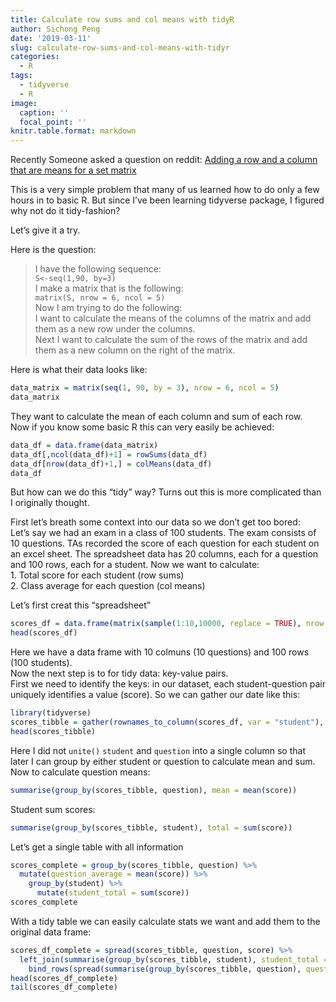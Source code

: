 ---
title: Calculate row sums and col means with tidyR
author: Sichong Peng
date: '2019-03-11'
slug: calculate-row-sums-and-col-means-with-tidyr
categories:
  - R
tags:
  - tidyverse
  - R
image:
  caption: ''
  focal_point: ''
knitr.table.format: markdown
---

Recently Someone asked a question on reddit:
[Adding a row and a column that are means for a set matrix](https://www.reddit.com/r/Rlanguage/comments/azwcs5/adding_a_row_and_a_column_that_are_means_for_a/)

This is a very simple problem that many of us learned how to do only a few hours in to basic R. But since I've been learning tidyverse package, I figured why not do it tidy-fashion?

Let's give it a try.

Here is the question:

>I have the following sequence:  
>```S<-seq(1,90, by=3)```  
>I make a matrix that is the following:  
>```matrix(S, nrow = 6, ncol = 5)```  
>Now I am trying to do the following:  
>I want to calculate the means of the columns of the matrix and add them as a new row under the columns.  
>Next I want to calculate the sum of the rows of the matrix and add them as a new column on the right of the matrix.  

Here is what their data looks like:
```{r}
data_matrix = matrix(seq(1, 90, by = 3), nrow = 6, ncol = 5)
data_matrix
```

They want to calculate the mean of each column and sum of each row.  
Now if you know some basic R this can very easily be achieved:
```{r, results='asis'}
data_df = data.frame(data_matrix)
data_df[,ncol(data_df)+1] = rowSums(data_df)
data_df[nrow(data_df)+1,] = colMeans(data_df)
data_df
```

But how can we do this "tidy" way? Turns out this is more complicated than I originally thought.

First let's breath some context into our data so we don't get too bored:  
Let's say we had an exam in a class of 100 students. The exam consists of 10 questions. TAs recorded the score of each question for each student on an excel sheet. The spreadsheet data has 20 columns, each for a question and 100 rows, each for a student. Now we want to calculate:  
1. Total score for each student (row sums)  
2. Class average for each question (col means)  

Let's first creat this "spreadsheet"
```{r}
scores_df = data.frame(matrix(sample(1:10,10000, replace = TRUE), nrow = 100, ncol = 10))
head(scores_df)
```

Here we have a data frame with 10 colmuns (10 questions) and 100 rows (100 students).  
Now the next step is to for tidy data: key-value pairs.  
First we need to identify the keys: in our dataset, each student-question pair uniquely identifies a value (score). So we can gather our date like this:
```{r warning=FALSE, message=FALSE}
library(tidyverse)
scores_tibble = gather(rownames_to_column(scores_df, var = "student"), question, score, -student)
head(scores_tibble)
```
Here I did not ```unite()``` ```student``` and ```question``` into a single column so that later I can group by either student or question to calculate mean and sum.  
Now to calculate question means:
```{r}
summarise(group_by(scores_tibble, question), mean = mean(score))
```

Student sum scores:
```{r}
summarise(group_by(scores_tibble, student), total = sum(score))
```

Let's get a single table with all information
```{r}
scores_complete = group_by(scores_tibble, question) %>%
  mutate(question_average = mean(score)) %>%
    group_by(student) %>%
      mutate(student_total = sum(score))
scores_complete
```

With a tidy table we can easily calculate stats we want and add them to the original data frame:
```{r}
scores_df_complete = spread(scores_tibble, question, score) %>%
  left_join(summarise(group_by(scores_tibble, student), student_total = sum(score)), by = "student") %>%
    bind_rows(spread(summarise(group_by(scores_tibble, question), question_mean = mean(score)), question, question_mean))
head(scores_df_complete)
tail(scores_df_complete)
```

